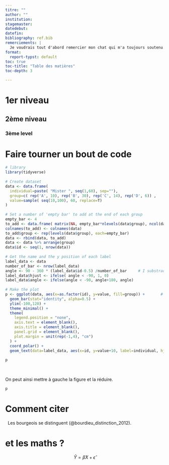```yaml
---
titre: ""
author: ""
institution: 
stagemaster: 
datedebut: 
datefin: 
bibliography: ref.bib
remerciements: |
  Je voudrais tout d'abord remercier mon chat qui m'a toujours soutenu...
format: 
  report-typst: default
toc: true
toc-title: "Table des matières"
toc-depth: 3

---
```


# 1er niveau

## 2ème niveau

### 3ème level

```{=typst}

Lien vers la documentation de la syntaxe sur #link("https://typst.app/docs/reference/syntax/")[typst] 
```
# Faire tourner un bout de code


```{=typst}
\ 

L'intérêt de typst est de pouvoir inclure le code directement dans le rapport de stage. Pour cela il faut maîtriser les options des chunks disponibles ici : #link("https://www.rstudio.com/wp-content/uploads/2015/03/rmarkdown-reference.pdf")[Rmarkdown-chunk-documentation].
```


```r


# library
library(tidyverse)
 
# Create dataset
data <- data.frame(
  individual=paste( "Mister ", seq(1,60), sep=""),
  group=c( rep('A', 10), rep('B', 30), rep('C', 14), rep('D', 6)) ,
  value=sample( seq(10,100), 60, replace=T)
)
 
# Set a number of 'empty bar' to add at the end of each group
empty_bar <- 4
to_add <- data.frame( matrix(NA, empty_bar*nlevels(data$group), ncol(data)) )
colnames(to_add) <- colnames(data)
to_add$group <- rep(levels(data$group), each=empty_bar)
data <- rbind(data, to_add)
data <- data %>% arrange(group)
data$id <- seq(1, nrow(data))
 
# Get the name and the y position of each label
label_data <- data
number_of_bar <- nrow(label_data)
angle <- 90 - 360 * (label_data$id-0.5) /number_of_bar     # I substract 0.5 because the letter must have the angle of the center of the bars. Not extreme right(1) or extreme left (0)
label_data$hjust <- ifelse( angle < -90, 1, 0)
label_data$angle <- ifelse(angle < -90, angle+180, angle)
 
# Make the plot
p <- ggplot(data, aes(x=as.factor(id), y=value, fill=group)) +       # Note that id is a factor. If x is numeric, there is some space between the first bar
  geom_bar(stat="identity", alpha=0.5) +
  ylim(-100,120) +
  theme_minimal() +
  theme(
    legend.position = "none",
    axis.text = element_blank(),
    axis.title = element_blank(),
    panel.grid = element_blank(),
    plot.margin = unit(rep(-1,4), "cm") 
  ) +
  coord_polar() + 
  geom_text(data=label_data, aes(x=id, y=value+10, label=individual, hjust=hjust), color="black", fontface="bold",alpha=0.6, size=2.5, angle= label_data$angle, inherit.aes = FALSE ) 
 
p


```

\

On peut ainsi mettre à gauche la figure et la réduire. 

```r
p
```

# Comment citer

\  Les bourgeois se distinguent (@bourdieu_distinction_2012).

# et les maths ? 


$$\hat{Y} = \hat{\beta} X + \hat{\epsilon}$$
